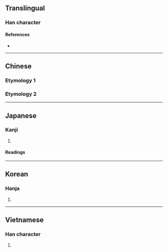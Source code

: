 {{also|二}}
{{character info/new}}
==Translingual==

===Han character===
{{Han char|rn=56|rad=弋|as=02|sn=5|four=|canj=IPMM|ids=⿹弋二}}

====References====
* {{Han ref|kx=0355.040|dkj=09661|dj=0670.210|hdz=10558.050|uh=5F0D|ud=24333}}

----

==Chinese==

===Etymology 1===
{{zh-see|二|v}}

===Etymology 2===
{{zh-see|貳|ss}}

{{cln|zh|numeral symbols|numerals}}

----

==Japanese==

===Kanji===
{{ja-kanji|grade=|rs=弋02}}

# {{rfdef|ja|sort=弋02}}

====Readings====
{{ja-readings
|goon=に
|kanon=じ
|kun=ふた-, ふた-つ, ふたた-び}}

----

==Korean==

===Hanja===
{{ko-hanja|hangeul=이|eumhun=|rv=i|mr=i|y=i}}

# {{rfdef|ko|sort=弋02}}

----

==Vietnamese==

===Han character===
{{vi-hantu|[[nhị]], [[nhẹ]], [[nhi]]|rs=弋02}}

# {{rfdef|vi|sort=弋02}}